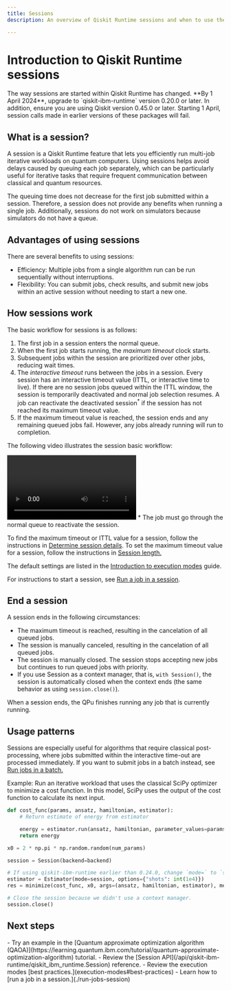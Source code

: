 ```yaml
---
title: Sessions
description: An overview of Qiskit Runtime sessions and when to use them.

---
```

# Introduction to Qiskit Runtime sessions

<Admonition type="caution" title="Important">
The way sessions are started within Qiskit Runtime has changed. **By 1 April 2024**, upgrade to `qiskit-ibm-runtime` version 0.20.0 or later. In addition, ensure you are using Qiskit version 0.45.0 or later. Starting 1 April, session calls made in earlier versions of these packages will fail.
</Admonition>

## What is a session?

A session is a Qiskit Runtime feature that lets you efficiently run multi-job iterative workloads on quantum computers. Using sessions helps avoid delays caused by queuing each job separately, which can be particularly useful for iterative tasks that require frequent communication between classical and quantum resources.

<Admonition type="note">
The queuing time does not decrease for the first job submitted within a session. Therefore, a session does not provide any benefits when running a single job. Additionally, sessions do not work on simulators because simulators do not have a queue.
</Admonition>

## Advantages of using sessions

There are several benefits to using sessions:

- Efficiency: Multiple jobs from a single algorithm run can be run sequentially without interruptions.
- Flexibility: You can submit jobs, check results, and submit new jobs within an active session without needing to start a new one.

## How sessions work

The basic workflow for sessions is as follows:

1. The first job in a session enters the normal queue.
2. When the first job starts running, the _maximum timeout_ clock starts.
2. Subsequent jobs within the session are prioritized over other jobs, reducing wait times.
3. The _interactive timeout_ runs between the jobs in a session. Every session has an interactive timeout value (ITTL, or interactive time to live). If there are no session jobs queued within the ITTL window, the session is temporarily deactivated and normal job selection resumes. A job can reactivate the deactivated session<sup>*</sup> if the session has not reached its maximum timeout value.
3. If the maximum timeout value is reached, the session ends and any remaining queued jobs fail. However, any jobs already running will run to completion.

The following video illustrates the session basic workflow:

<video title="A user starts a session job and becomes the priority user.  They submit jobs to the QPU while other users wait. After the prioritized user's session finishes, the next person's jobs can begin processing." className="max-w-auto h-auto" controls>
  <source src="/videos/guides/sessions/demo.mp4" type="video/mp4"></source>
</video>

<Admonition type="note">
* The job must go through the normal queue to reactivate the session.
</Admonition>

To find the maximum timeout or ITTL value for a session, follow the instructions in [Determine session details](./run-jobs-session#session-details). To set the maximum timeout value for a session, follow the instructions in [Session length.](./run-jobs-session#specify-length)

The default settings are listed in the [Introduction to execution modes](./execution-modes#ittl-by-mode) guide.

For instructions to start a session, see [Run a job in a session](./run-jobs-session).

<span id="ends"></span>
## End a session

A session ends in the following circumstances:

* The maximum timeout is reached, resulting in the cancelation of all queued jobs.
* The session is manually canceled, resulting in the cancelation of all queued jobs.
* The session is manually closed.  The session stops accepting new jobs but continues to run queued jobs with priority.
* If you use Session as a context manager, that is,  `with Session()`, the session is automatically closed when the context ends (the same behavior as using `session.close()`).

<Admonition type = "note">
When a session ends, the QPu finishes running any job that is currently running.
</Admonition>

## Usage patterns

Sessions are especially useful for algorithms that require classical post-processing, where jobs submitted within the interactive time-out are processed immediately. If you want to submit jobs in a batch instead, see [Run jobs in a batch.](run-jobs-batch)

Example: Run an iterative workload that uses the classical SciPy optimizer to minimize a cost function. In this model, SciPy uses the output of the cost function to calculate its next input.

```python
def cost_func(params, ansatz, hamiltonian, estimator):
    # Return estimate of energy from estimator

    energy = estimator.run(ansatz, hamiltonian, parameter_values=params).result().values[0]
    return energy

x0 = 2 * np.pi * np.random.random(num_params)

session = Session(backend=backend)

# If using qiskit-ibm-runtime earlier than 0.24.0, change `mode=` to `session=`
estimator = Estimator(mode=session, options={"shots": int(1e4)})
res = minimize(cost_func, x0, args=(ansatz, hamiltonian, estimator), method="cobyla")

# Close the session because we didn't use a context manager.
session.close()
```

## Next steps

<Admonition type="tip" title="Recommendations">
  - Try an example in the [Quantum approximate optimization algorithm (QAOA)](https://learning.quantum.ibm.com/tutorial/quantum-approximate-optimization-algorithm) tutorial.
  - Review the [Session API](/api/qiskit-ibm-runtime/qiskit_ibm_runtime.Session) reference.
  - Review the execution modes [best practices.](execution-modes#best-practices)
  - Learn how to [run a job in a session.](./run-jobs-session)
</Admonition>